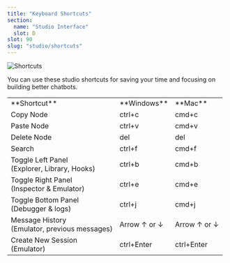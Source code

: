 ```yaml
---
title: "Keyboard Shortcuts"
section:
  name: "Studio Interface"
  slot: D
slot: 90
slug: "studio/shortcuts"
---
```


![Shortcuts](/shortcuts-cover.png)

You can use these studio shortcuts for saving your time and focusing on building better chatbots.

<Table>
  <Tr>
    <Td>**Shortcut**</Td>
    <Td>**Windows**</Td>
    <Td>**Mac**</Td>
  </Tr>
  <Tr>
    <Td>Copy Node</Td>
    <Td>ctrl+c</Td>
    <Td>cmd+c</Td>
  </Tr>
  <Tr>
    <Td>Paste Node</Td>
    <Td>ctrl+v</Td>
    <Td>cmd+v</Td>
  </Tr>
  <Tr>
    <Td>Delete Node</Td>
    <Td>del</Td>
    <Td>del</Td>
  </Tr>
  <Tr>
    <Td>Search</Td>
    <Td>ctrl+f</Td>
    <Td>cmd+f</Td>
  </Tr>
  <Tr>
    <Td>
      Toggle Left Panel
      <br />
      (Explorer, Library, Hooks)
    </Td>
    <Td>ctrl+b</Td>
    <Td>cmd+b</Td>
  </Tr>
  <Tr>
    <Td>
      Toggle Right Panel
      <br />
      (Inspector &amp; Emulator)
    </Td>
    <Td>ctrl+e</Td>
    <Td>cmd+e</Td>
  </Tr>
  <Tr>
    <Td>
      Toggle Bottom Panel
      <br />
      (Debugger &amp; logs)
    </Td>
    <Td>ctrl+j</Td>
    <Td>cmd+j</Td>
  </Tr>
  <Tr>
    <Td>
      Message History
      <br />
      (Emulator, previous messages)
    </Td>
    <Td>Arrow ↑ or ↓</Td>
    <Td>Arrow ↑ or ↓</Td>
  </Tr>
  <Tr>
    <Td>
      Create New Session
      <br />
      (Emulator)
    </Td>
    <Td>ctrl+Enter</Td>
    <Td>ctrl+Enter</Td>
  </Tr>
</Table>
